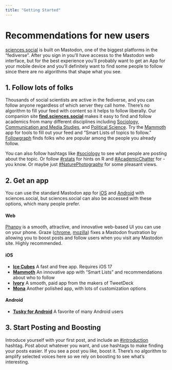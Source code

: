 ```yaml
---
title: "Getting Started"
---
```


# Recommendations for new users

[sciences.social](https://sciences.social) is built on Mastodon, one of the 
biggest platforms in the "fediverse". After you sign in you'll have accesss to 
the Mastodon web interface, but for the best experience you'll probably want to
get an App for your mobile device and you'll definitely want to find
some people to follow since there are  no algorithms that shape what you see. 

## 1. Follow lots of folks

Thousands of social scientists are active in the fediverse, and you can follow anyone regardless of which server they call home. There's no algorithm to fill your feed with content so it helps to follow liberally. Our companion site **[find.sciences.social](https://find.sciences.social)** makes it easy to find and follow academics from many different disciplines including [Sociology](https://find.sciences.social/search?field=sociology), [Communication and Media Studies](https://find.sciences.social/search?q=&field=communication-and-media-studies), and [Political Science](https://find.sciences.social/search?q=&field=political-scientists). Try the [Mammoth](https://getmammoth.app) app 
for tools to fill out your feed and "Smart Lists of topics to follow." [Followgraph](https://followgraph.vercel.app/) finds folks who are popular among the people you already follow.

You can also follow hashtags like [#sociology](https://sciences.social/tags/sociology) to see what people are posting about the topic. Or follow [#rstats](https://sciences.social/tags/rstats) for hints on R and [#AcademicChatter](https://sciences.social/tags/academicchatter) for - you know. Or maybe just [#NaturePhotography](https://sciences.social/tags/naturephotography) for some pleasant views.

## 2. Get an app

You can use the standard Mastodon app for [iOS](https://apps.apple.com/us/app/mastodon-for-iphone/id1571998974) and [Android](https://play.google.com/store/apps/details?id=org.joinmastodon.android) with sciences.social,
but sciences.social can also be accessed with these options, which many people prefer.    

#### Web
[Phanpy](https://phanpy.social) is a smooth, attractive, and innovative web-based UI you can use on your phone. Graze ([chrome](https://chrome.google.com/webstore/detail/graze-for-mastodon/epocinhmkcnjfjobnglchpbncndobblj), [mozilla](https://addons.mozilla.org/en-US/firefox/addon/graze/?utm_source=addons.mozilla.org&utm_medium=referral&utm_content=search)) fixes a Mastodon frustration by allowing 
you to boost posts and follow users when you visit any Mastodon site. Highly recommended. 

#### iOS

- **[Ice Cubes](https://apps.apple.com/us/app/ice-cubes-for-mastodon/id6444915884)**
A fast and free app. Requires iOS 17
- **[Mammoth](https://getmammoth.app)**
An innovative app with "Smart Lists" and recommendations about who to follow
- **[Ivory](https://apps.apple.com/us/app/ivory-for-mastodon-by-tapbots/id6444602274)**
A smooth, paid app from the makers of TweetDeck
- **[Mona](https://apps.apple.com/us/app/mona-for-mastodon/id1659154653)**
Another polished app, with lots of customization options

#### Android
- **[Tusky for Android](https://play.google.com/store/apps/details?id=com.keylesspalace.tusky)** A favorite of many Android users

## 3. Start Posting and Boosting

Introduce yourself with your first post, and include an [#introduction](/tags/introduction) hashtag. Post about whatever you want, and use hashtags to make finding your posts easier. If you see a post you like, boost it. There's no algorithm to amplify selected voices here so we rely on boosting to see what's interesting.

